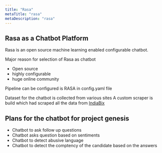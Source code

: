 ```yaml
---
title: "Rasa"
metaTitle: "rasa"
metaDescription: "rasa"
---
```


## Rasa as a Chatbot Platform

Rasa is an open source machine learning enabled configurable chatbot.

Major reason for selection of Rasa as chatbot   
- Open source
- highly configurable
- huge online community

Pipeline can be configured is RASA in config.yaml file

Dataset for the chatbot is collected from various sites
A custom scraper is build which had scraped all the data from [IndiaBix](https://www.indiabix.com)

## Plans for the chatbot for project genesis

- Chatbot to ask follow up questions
- Chatbot asks question based on sentiments
- Chatbot to detect abusive language
- Chatbot to detect the comptency of the candidate based on the answers
